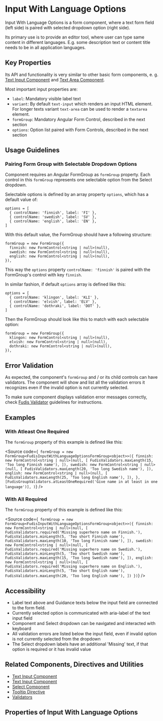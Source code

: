 
<Meta title="Components/Form/Input With Language Options" />

# Input With Language Options

Input With Language Options is a form component, where a text form field (left side) is paired with selected dropdown option (right side).

Its primary use is to provide an editor tool, where user can type same content in different languages. E.g. some description text or content title needs to be in all application languages.

## Key Properties

Its API and functionality is very similar to other basic form components, e. g. [Text Input Component](/docs/components-form-text-input--documentation) and [Text Area Component](/docs/components-form-text-area--documentation).

Most important input properties are:

- `label`: Mandatory visible label text
- `variant`: By default `text-input` which renders an input HTML element. For longer texts variant `text-area` can be used to render a `textarea` element.
- `formGroup`: Mandatory Angular Form Control, described in the next section
- `options`: Option list paired with Form Controls, described in the next section

## Usage Guidelines

### Pairing Form Group with Selectable Dropdown Options

Component requires an Angular FormGroup as `formGroup` property. Each control in this `formGroup` represents one selectable option from the Select dropdown.

Selectable options is defined by an array property `options`, which has a default value of:

```
options = [
  { controlName: 'finnish', label: 'FI' },
  { controlName: 'swedish', label: 'SV' },
  { controlName: 'english', label: 'EN' },
]
```

With this default value, the FormGroup should have a following structure:

```
formGroup = new FormGroup({
  finnish: new FormControl<string | null>(null),
  swedish: new FormControl<string | null>(null),
  english: new FormControl<string | null>(null),
}),
```

This way the `options` property `controlName: 'finnish'` is paired with the FormGroup's control with key `finnish`.

In similar fashion, if default `options` array is defined like this:

```
options = [
  { controlName: 'klingon', label: 'KLI' },
  { controlName: 'elvish', label: 'ELV' },
  { controlName: 'dothraki', label: 'DOT' },
]
```

Then the FormGroup should look like this to match with each selectable option:

```
formGroup = new FormGroup({
  klingon: new FormControl<string | null>(null),
  elvish: new FormControl<string | null>(null),
  dothraki: new FormControl<string | null>(null),
}),
```

## Error Validation

As expected, the component's `formGroup` and / or its child controls can have validators. The component will show and list all the validation errors it recognizes even if the invalid option is not currently selected.

To make sure component displays validation error messages correctly, check [Fudis Validator](/docs/utilities-validators--documentation) guidelines for instructions.

## Examples

### With Atleast One Required

The `formGroup` property of this example is defined like this:

<Source
  code={`
formGroup = new FormGroup<FudisInputWithLanguageOptionsFormGroup<object>>({
  finnish: new FormControl<string | null>(null, [
    FudisValidators.maxLength(15, 'Too long Finnish name'),
  ]),
  swedish: new FormControl<string | null>(null, [
    FudisValidators.maxLength(20, 'Too long Swedish name'),
  ]),
  english: new FormControl<string | null>(null, [
    FudisValidators.maxLength(25, 'Too long English name'),
  ]),
},
  [FudisGroupValidators.atLeastOneRequired('Give name in at least in one language')],
)`}
/>

<Canvas of={Stories.Example}></Canvas>

### With All Required

The `formGroup` property of this example is defined like this:

<Source
  code={`
formGroup = new FormGroup<FudisInputWithLanguageOptionsFormGroup<object>>({
  finnish: new FormControl<string | null>(null, [
    FudisValidators.required('Missing superhero name on Finnish.'),
    FudisValidators.minLength(5, 'Too short Finnish name'),
    FudisValidators.maxLength(10, 'Too long Finnish name'),
  ]),
  swedish: new FormControl<string | null>(null, [
    FudisValidators.required('Missing superhero name on Swedish.'),
    FudisValidators.minLength(5, 'Too short Swedish name'),
    FudisValidators.maxLength(15, 'Too long Swedish name'),
  ]),
  english: new FormControl<string | null>(null, [
    FudisValidators.required('Missing superhero name on English.'),
    FudisValidators.minLength(5, 'Too short English name'),
    FudisValidators.maxLength(20, 'Too long English name'),
  ])
})`}
/>

<Canvas of={Stories.ExampleWithAllRequired}></Canvas>

## Accessibility

- Label text above and Guidance texts below the input field are connected to the form field.
- Currently selected option is communicated with aria-label of the text input field
- Component and Select dropdown can be navigated and interacted with keyboard
- All validation errors are listed below the input field, even if invalid option is not currently selected from the dropdown
- The Select dropdown labels have an additional 'Missing' text, if that option is required or it has invalid value

## Related Components, Directives and Utilities

- [Text Input Component](/docs/components-form-text-input--documentation)
- [Text Input Component](/docs/components-form-text-area--documentation)
- [Select Component](/docs/components-form-select-select--documentation)
- [Tooltip Directive](/docs/directives-tooltip--documentation)
- [Validators](/docs/utilities-validators--documentation)

## Properties of Input With Language Options

<ArgTypes of={InputWithLanguageOptionsComponent} />
